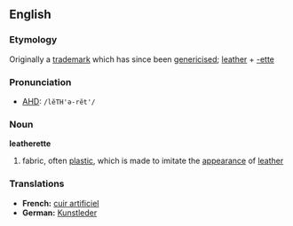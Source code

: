 == English ==
=== Etymology ===
Originally a [[trademark]] which has since been [[genericized trademark|genericised]]; [[leather]] + [[-ette]]

=== Pronunciation ===
*[[AHD]]: <tt>/lĕTH'ə-rĕt'/</tt>

=== Noun ===
'''leatherette'''
#fabric, often [[plastic]], which is made to imitate the [[appearance]] of [[leather]]

=== Translations ===
*'''French:''' [[cuir artificiel]]
*'''German:''' [[Kunstleder]]